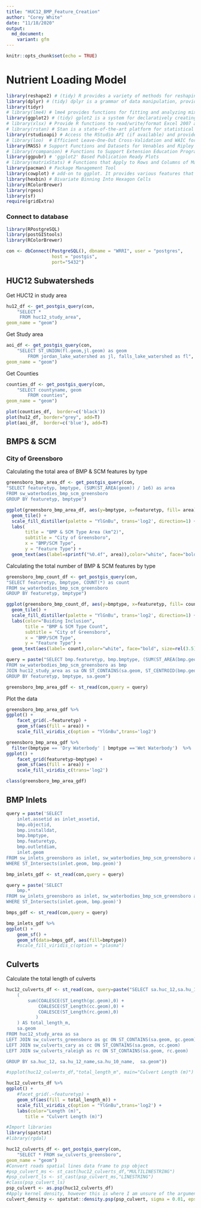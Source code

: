 ```yaml
---
title: "HUC12_BMP_Feature_Creation"
author: "Corey White"
date: "11/18/2020"
output:
  md_document:
    variant: gfm
---
```


```r
knitr::opts_chunk$set(echo = TRUE)
```
# Nutrient Loading Model

```r
library(reshape2) # (tidy) R provides a variety of methods for reshaping data prior to analysis.
library(dplyr) # (tidy) dplyr is a grammar of data manipulation, providing a consistent set of verbs that help you solve the most common data manipulation challenges:
library(tidyr)
# library(lme4) # lme4 provides functions for fitting and analyzing mixed models: linear (lmer), generalized linear(glmer) and nonlinear (nlmer.)
library(ggplot2) # (tidy) gplot2 is a system for declaratively creating graphics
# library(xlsx) # Provide R functions to read/write/format Excel 2007 and Excel 97/2000/XP/2003 file formats.
# library(rstan) # Stan is a state-of-the-art platform for statistical modeling and high-performance statistical computation. 
library(rstudioapi) # Access the RStudio API (if available) and provide informative error messages when it's not.
# library(loo)  # Efficient Leave-One-Out Cross-Validation and WAIC for Bayesian Models
library(MASS) # Support Functions and Datasets for Venables and Ripley's MASS
# library(rcompanion) # Functions to Support Extension Education Program Evaluation
library(ggpubr) # 'ggplot2' Based Publication Ready Plots
# library(matrixStats) # Functions that Apply to Rows and Columns of Matrices (and to Vectors)
library(pacman) # Package Management Tool
library(cowplot) # add-on to ggplot. It provides various features that help with creating publication-quality figures, such as a set of themes, functions to align plots and arrange them into complex compound figures, and functions that make it easy to annotate plots and or mix plots with images.
library(hexbin) # Bivariate Binning Into Hexagon Cells
library(RColorBrewer)
library(rgeos)
library(sf)
require(gridExtra)

```


### Connect to database
```r
library(RPostgreSQL)
library(postGIStools)
library(RColorBrewer)

con <- dbConnect(PostgreSQL(), dbname = "WRRI", user = "postgres",
                 host = "postgis",
                 port="5432")
```

## HUC12 Subwatersheds

Get HUC12 in study area
```r

hu12_df <- get_postgis_query(con, 
    "SELECT *
     FROM huc12_study_area",
geom_name = "geom")
```

Get Study area
```r
aoi_df <- get_postgis_query(con, 
    "SELECT ST_UNION(fl.geom,jl.geom) as geom 
		FROM jordan_lake_watershed as jl, falls_lake_watershed as fl",
geom_name = "geom")
```

Get Counties
```r
counties_df <- get_postgis_query(con, 
    "SELECT countyname, geom 
		FROM counties",
geom_name = "geom")
```


```r
plot(counties_df,  border=c('black'))
plot(hu12_df, border="grey", add=T)
plot(aoi_df,  border=c('blue'), add=T)
```


## BMPS & SCM
### City of Greensboro
Calculating the total area of BMP & SCM features by type
```r
greensboro_bmp_area_df <- get_postgis_query(con,
"SELECT featuretyp, bmptype, (SUM(ST_AREA(geom)) / 1e6) as area
FROM sw_waterbodies_bmp_scm_greensboro
GROUP BY featuretyp, bmptype")

ggplot(greensboro_bmp_area_df, aes(y=bmptype, x=featuretyp, fill= area)) + 
  geom_tile() +
  scale_fill_distiller(palette = "YlGnBu", trans='log2', direction=1) +
  labs(
       title = "BMP & SCM Type Area (km^2)",
       subtitle = "City of Greensboro",
       x = "BMP/SCM Type",
       y = "Feature Type") +
  geom_text(aes(label=sprintf("%0.4f", area)),color="white", face="bold", size=rel(3.5)) 

```

Calculating the total number of BMP & SCM features by type
```r
greensboro_bmp_count_df <- get_postgis_query(con,
"SELECT featuretyp, bmptype, COUNT(*) as count
FROM sw_waterbodies_bmp_scm_greensboro
GROUP BY featuretyp, bmptype")

ggplot(greensboro_bmp_count_df, aes(y=bmptype, x=featuretyp, fill= count)) + 
  geom_tile() +
  scale_fill_distiller(palette = "YlGnBu", trans='log2', direction=1) +
  labs(color="Buiding Inclusion",
       title = "BMP & SCM Type Count",
       subtitle = "City of Greensboro",
       x = "BMP/SCM Type",
       y = "Feature Type") +
  geom_text(aes(label= count),color="white", face="bold", size=rel(3.5))
```



```r
query = paste("SELECT bmp.featuretyp, bmp.bmptype, (SUM(ST_AREA(bmp.geom)) / 1e6) as area, sa.geom
FROM sw_waterbodies_bmp_scm_greensboro as bmp
JOIN huc12_study_area as sa ON ST_CONTAINS(sa.geom, ST_CENTROID(bmp.geom))
GROUP BY featuretyp, bmptype, sa.geom")

greensboro_bmp_area_gdf <- st_read(con,query = query)

```

Plot the data
```r
greensboro_bmp_area_gdf %>%
ggplot() +
    facet_grid(.~featuretyp) +
    geom_sf(aes(fill = area)) +
    scale_fill_viridis_c(option = "YlGnBu",trans='log2')
```

```r
greensboro_bmp_area_gdf %>%
  filter(bmptype == 'Dry Waterbody' | bmptype =='Wet Waterbody')  %>%
ggplot() +
    facet_grid(featuretyp~bmptype) +
    geom_sf(aes(fill = area)) +
    scale_fill_viridis_c(trans='log2')
```


```r
class(greensboro_bmp_area_gdf)

```

## BMP Inlets

```r
query = paste('SELECT 
	inlet.assetid as inlet_assetid,
	bmp.objectid,
	bmp.installdat,
	bmp.bmptype,
	bmp.featuretyp,
	bmp.outletdiam,
	inlet.geom
FROM sw_inlets_greensboro as inlet, sw_waterbodies_bmp_scm_greensboro as bmp
WHERE ST_Intersects(inlet.geom, bmp.geom)')

bmp_inlets_gdf <- st_read(con,query = query)

query = paste('SELECT 
	bmp.*
FROM sw_inlets_greensboro as inlet, sw_waterbodies_bmp_scm_greensboro as bmp
WHERE ST_Intersects(inlet.geom, bmp.geom)')

bmps_gdf <- st_read(con,query = query)

```


```r
bmp_inlets_gdf %>%
ggplot() +
    geom_sf() +
    geom_sf(data=bmps_gdf, aes(fill=bmptype))
    #scale_fill_viridis_c(option = "plasma")
```

## Culverts

Calculate the total length of culverts
```r
huc12_culverts_df <- st_read(con, query=paste("SELECT sa.huc_12,sa.hu_12_name,sa.hu_10_name, 
	(
		sum(COALESCE(ST_Length(gc.geom),0) + 
			COALESCE(ST_Length(cc.geom),0) +
			COALESCE(ST_Length(rc.geom),0)
		   )
	) AS total_length_m,
	sa.geom
FROM huc12_study_area as sa
LEFT JOIN sw_culverts_greensboro as gc ON ST_CONTAINS(sa.geom, gc.geom)
LEFT JOIN sw_culverts_cary as cc ON ST_CONTAINS(sa.geom, cc.geom)
LEFT JOIN sw_culverts_raleigh as rc ON ST_CONTAINS(sa.geom, rc.geom)

GROUP BY sa.huc_12, sa.hu_12_name,sa.hu_10_name,  sa.geom"))

```

```r
#spplot(huc12_culverts_df,"total_length_m", main="Culvert Length (m)")

huc12_culverts_df %>%
ggplot() +
    #facet_grid(.~featuretyp) +
    geom_sf(aes(fill = total_length_m)) +
    scale_fill_viridis_c(option = "YlGnBu",trans='log2') +
    labs(color="Length (m)",
       title = "Culvert Length (m)") 
```

```r
#Import libraries
library(spatstat)
#library(rgdal)

huc12_culverts_df <- get_postgis_query(con, 
    "SELECT * FROM sw_culverts_greensboro",
geom_name = "geom")
#Convert roads spatial lines data frame to psp object
#psp_culvert_ms <- st_cast(huc12_culverts_df,"MULTILINESTRING")
#psp_culvert_ls <- st_cast(psp_culvert_ms,"LINESTRING")
#class(psp_culvert_ls)
psp_culvert <- as.psp(huc12_culverts_df)
#Apply kernel density, however this is where I am unsure of the arguments
culvert_density <- spatstat::density.psp(psp_culvert, sigma = 0.01, eps = 500) 

```

